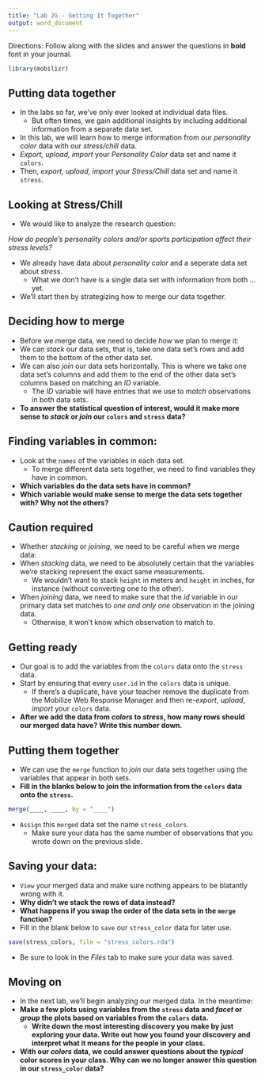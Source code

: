 ```yaml
---
title: "Lab 2G - Getting It Together"
output: word_document
---
```



Directions: Follow along with the slides and answer the questions in **bold** font in your journal.

\newline

 
```r
library(mobilizr)
```

## Putting data together


- In the labs so far, we've only ever looked at individual data files.
  - But often times, we gain additional insights by including additional information from a separate data set.
- In this lab, we will learn how to merge information from our _personality color_ data with our _stress/chill_ data.
- _Export, upload, import_ your _Personality Color_ data set and name it `colors`.
- Then, _export, upload, import_ your _Stress/Chill_ data set and name it `stress`.


## Looking at Stress/Chill


- We would like to analyze the research question:

_How do people's personality colors and/or sports participation affect their stress levels?_

- We already have data about _personality color_ and a seperate data set about _stress_.
    - What we don't have is a single data set with information from both ... yet.
- We'll start then by strategizing how to merge our data together.

    
## Deciding how to merge


- Before we merge data, we need to decide _how_ we plan to merge it:
- We can _stack_ our data sets, that is, take one data set's rows and add them to the bottom of the other data set.
- We can also _join_ our data sets horizontally. This is where we take one data set's columns and add them to the end of the other data set's columns based on matching an _ID_ variable.
    - The _ID_ variable will have entries that we use to _match_ observations in both data sets.
- **To answer the statistical question of interest, would it make more sense to _stack_ or _join_ our `colors` and `stress` data?**


## Finding variables in common:


- Look at the `names` of the variables in each data set.
    - To merge different data sets together, we need to find variables they have in common.
- **Which variables do the data sets have in common?**
- **Which variable would make sense to merge the data sets together with? Why not the others?**
 

## Caution required


- Whether _stacking_ or _joining_, we need to be careful when we merge data:
- When _stacking_ data, we need to be absolutely certain that the variables we're stacking represent the exact same measurements.
    - We wouldn't want to stack `height` in meters and `height` in inches, for instance (without converting one to the other).
- When _joining_ data, we need to make sure that the _id_ variable in our primary data set matches to _one and only one_ observation in the joining data.
    - Otherwise, `R` won't know which observation to match to.
    

## Getting ready


- Our goal is to add the variables from the `colors` data onto the `stress` data.
- Start by ensuring that every `user.id` in the `colors` data is unique.
    - If there's a duplicate, have your teacher remove the duplicate from the Mobilize Web Response Manager and then re-_export_, _upload_, _import_ your `colors` data.
- **After we add the data from _colors_ to _stress_, how many rows should our merged data have? Write this number down.**

## Putting them together


- We can use the `merge` function to _join_ our data sets together using the variables that appear in both sets.
- **Fill in the blanks below to join the information from the `colors` data onto the `stress`.**
```r
merge(____, ____, by = "____")
```
- `Assign` this `merged` data set the name `stress_colors`.
    - Make sure your data has the same number of observations that you wrote down on the previous slide.
    
## Saving your data:


- `View` your merged data and make sure nothing appears to be blatantly wrong with it.
- **Why didn't we stack the rows of data instead?**
- **What happens if you swap the order of the data sets in the `merge` function?**
- Fill in the blank below to `save` our `stress_color` data for later use.
    
```r
save(stress_colors, file = "stress_colors.rda")
```

- Be sure to look in the _Files_ tab to make sure your data was saved.

## Moving on


- In the next lab, we'll begin analyzing our merged data. In the meantime: 
- **Make a few plots using variables from the `stress` data and _facet_ or _group_ the plots based on variables from the `colors` data.**
    - **Write down the most interesting discovery you make by just exploring your data. Write out how you found your discovery and interpret what it means for the people in your class.**
- **With our _colors_ data, we could answer questions about the _typical_ color scores in your class. Why can we no longer answer this question in our `stress_color` data?**
